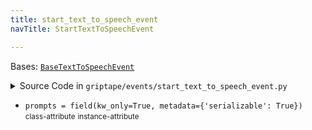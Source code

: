 ```yaml
---
title: start_text_to_speech_event
navTitle: StartTextToSpeechEvent

---
```


<span id="griptape.events.start_text_to_speech_event.StartTextToSpeechEvent"></span>

Bases:
 [`BaseTextToSpeechEvent`](base_text_to_speech_event.mdx#griptape.events.base_text_to_speech_event.BaseTextToSpeechEvent "BaseTextToSpeechEvent (griptape.events.base_text_to_speech_event.BaseTextToSpeechEvent)")

<details><summary>Source Code in <code>griptape&#47;events&#47;start_text_to_speech_event.py</code></summary>

```python
@define
class StartTextToSpeechEvent(BaseTextToSpeechEvent):
    prompts: list[str] = field(kw_only=True, metadata={"serializable": True})
```

</details>

-   `prompts = field(kw_only=True, metadata={'serializable': True})` <small>class-attribute</small> <small>instance-attribute</small>  <span id="griptape.events.start_text_to_speech_event.StartTextToSpeechEvent.prompts"></span> 
